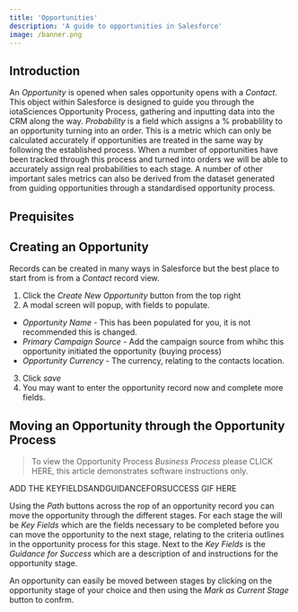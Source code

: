 ```yaml
---
title: 'Opportunities'
description: 'A guide to opportunities in Salesforce'
image: /banner.png
---
```


## Introduction
An *Opportunity* is opened when sales opportunity opens with a *Contact*.
This object within Salesforce is designed to guide you through the iotaSciences Opportunity Process, gathering and inputting data into the CRM along the way.
*Probability* is a field which assigns a % probablility to an opportunity turning into an order. This is a metric which can only be calculated accurately if opportunities are treated in the same way by following the established process. When a number of opportunities have been tracked through this process and turned into orders we will be able to accurately assign real probabilities to each stage. A number of other important sales metrics can also be derived from the dataset generated from guiding opportunities through a standardised opportunity process.

## Prequisites


## Creating an Opportunity
Records can be created in many ways in Salesforce but the best place to start from is from a *Contact* record view.

1. Click the *Create New Opportunity* button from the top right
2. A modal screen will popup, with fields to populate.
  * *Opportunity Name* - This has been populated for you, it is not recommended this is changed.
  * *Primary Campaign Source* - Add the campaign source from whihc this opportunity initiated the opportunity (buying process)
  * *Opportunity Currency* - The currency, relating to the contacts location.
3. Click *save*
4. You may want to enter the opportunity record now and complete more fields.

## Moving an Opportunity through the Opportunity Process
> To view the Opportunity Process *Business Process* please CLICK HERE, this article demonstrates software instructions only.

ADD THE KEYFIELDSANDGUIDANCEFORSUCCESS GIF HERE

Using the *Path* buttons across the rop of an opportunity record you can move the opportunity through the different stages.
For each stage the will be *Key Fields* which are the fields necessary to be completed before you can move the opportunity to the next stage, relating to the criteria outlines in the opportunity process for this stage.
Next to the *Key Fields* is the *Guidance for Success* which are a description of and instructions for the opportunity stage.

An opportunity can easily be moved between stages by clicking on the opportunity stage of your choice and then using the *Mark as Current Stage* button to confrm.








